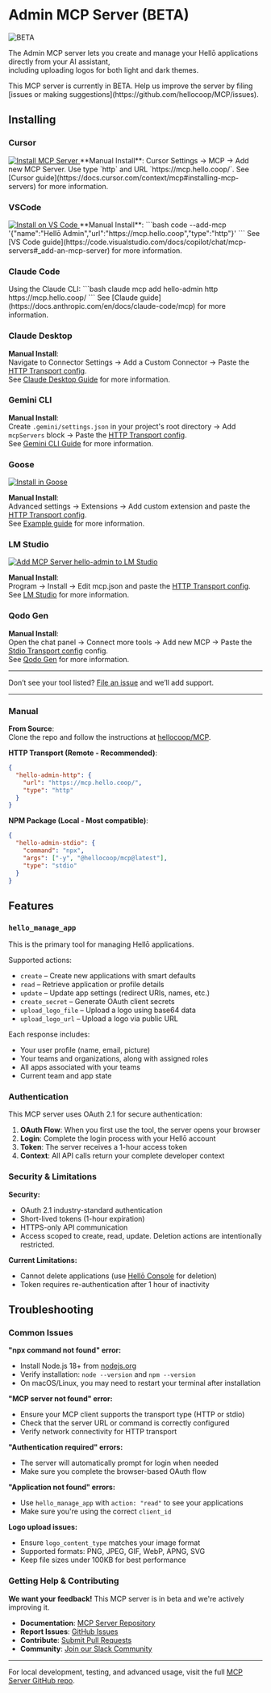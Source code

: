 
# Admin MCP Server (BETA)

<div>
  <img src="https://cdn.hello.coop/images/beta-label.png" alt="BETA" className="beta-label"/>
</div>

The Admin MCP server lets you create and manage your Hellō applications directly from your AI assistant,  
including uploading logos for both light and dark themes.

<Callout type="warning">
This MCP server is currently in BETA. Help us improve the server by filing [issues or making suggestions](https://github.com/hellocoop/MCP/issues).
</Callout>

## Installing

### Cursor

<span className="mt-4 block"/>
<a href="https://cursor.com/install-mcp?name=hello-admin&config=eyJ1cmwiOiJodHRwczovL21jcC5oZWxsby5jb29wIn0K" className="inline-block">
  <img src="https://cursor.com/deeplink/mcp-install-light.svg" alt="Install MCP Server" className="border rounded-md" />
</a>
<span className="-mb-2 block"/>
**Manual Install**:  
Cursor Settings → MCP → Add new MCP Server. Use type `http` and URL `https://mcp.hello.coop/`.  
See [Cursor guide](https://docs.cursor.com/context/mcp#installing-mcp-servers) for more information.

### VSCode

<span className="mt-4 block"/>
<a href="vscode:mcp/install?%7B%22name%22%3A%22Hell%C5%8D%20Admin%22%2C%22url%22%3A%22https%3A//mcp.hello.coop%22%2C%22type%22%3A%22http%22%7D" className="inline-block">
  <img src="https://img.shields.io/badge/Install%20on-VS%20Code-007ACC" className="h-6" alt="Install on VS Code" />
</a>
<span className="-mb-2 block"/>
**Manual Install**:
<span className="-mb-4 block" />
```bash
code --add-mcp '{"name":"Hellō Admin","url":"https://mcp.hello.coop","type":"http"}'
```
<span className="-mt-4 block" />
See [VS Code guide](https://code.visualstudio.com/docs/copilot/chat/mcp-servers#_add-an-mcp-server) for more information.


### Claude Code
<span className="-mb-2 block" />
Using the Claude CLI:
<span className="-mb-4 block" />
```bash
claude mcp add hello-admin http https://mcp.hello.coop/
```
<span className="-mt-4 block" />
See [Claude guide](https://docs.anthropic.com/en/docs/claude-code/mcp) for more information.

### Claude Desktop
**Manual Install**:  
Navigate to Connector Settings → Add a Custom Connector → Paste the [HTTP Transport config](#manual).  
See [Claude Desktop Guide](https://modelcontextprotocol.io/docs/tutorials/use-remote-mcp-server) for more information.

### Gemini CLI
**Manual Install**:  
Create `.gemini/settings.json` in your project's root directory → Add `mcpServers` block → Paste the [HTTP Transport config](#manual).  
See [Gemini CLI Guide](https://github.com/google-gemini/gemini-cli/blob/main/docs/tools/mcp-server.md#configure-the-mcp-server-in-settingsjson) for more information.

### Goose
<span className="mt-4 block"/>
<a href="https://block.github.io/goose/extension?cmd=http&arg=https%3A%2F%2Fmcp.hello.coop%2F&id=hello-admin&name=Hell%C5%8D%20Admin&description=Manage%20your%20Hell%C5%8D%20apps%20via%20MCP" className="inline-block">
  <img src="https://block.github.io/goose/img/extension-install-dark.svg" className="h-7 border border-white/25 rounded-md" alt="Install in Goose" />
</a>

**Manual Install**:  
Advanced settings → Extensions → Add custom extension and paste the [HTTP Transport config](#manual).    
See [Example guide](https://docs.pieces.app/products/mcp/goose) for more information.

### LM Studio
<span className="mt-4 block"/>
<a href="https://lmstudio.ai/install-mcp?name=hello-admin&config=eyJ1cmwiOiJodHRwczovL21jcC5oZWxsby5jb29wIn0K">
  <img src="https://files.lmstudio.ai/deeplink/mcp-install-light.svg" alt="Add MCP Server hello-admin to LM Studio" />
</a>

**Manual Install**:  
Program → Install → Edit mcp.json and paste the [HTTP Transport config](#manual).  
See [LM Studio](https://lmstudio.ai/blog/lmstudio-v0.3.17#add-mcp-servers-to-lm-studio) for more information.

### Qodo Gen

**Manual Install**:  
Open the chat panel → Connect more tools → Add new MCP → Paste the [Stdio Transport config](#manual) config.  
See [Qodo Gen](https://docs.qodo.ai/qodo-documentation/qodo-gen/qodo-gen-chat/agentic-mode/agentic-tools-mcps#id-1.-local-mcps) for more information.

---

Don’t see your tool listed? [File an issue](https://github.com/hellocoop/hello.dev/issues) and we’ll add support.

---

### Manual

**From Source**:  
Clone the repo and follow the instructions at [hellocoop/MCP](https://github.com/hellocoop/MCP#local-development).

**HTTP Transport (Remote - Recommended)**:
```json
{
  "hello-admin-http": {
    "url": "https://mcp.hello.coop/",
    "type": "http"
  }
}
```

**NPM Package (Local - Most compatible)**:  
```json
{
  "hello-admin-stdio": {
    "command": "npx",
    "args": ["-y", "@hellocoop/mcp@latest"],
    "type": "stdio"
  }
}
```


## Features

### `hello_manage_app`

This is the primary tool for managing Hellō applications.

Supported actions:

* `create` – Create new applications with smart defaults
* `read` – Retrieve application or profile details
* `update` – Update app settings (redirect URIs, names, etc.)
* `create_secret` – Generate OAuth client secrets
* `upload_logo_file` – Upload a logo using base64 data
* `upload_logo_url` – Upload a logo via public URL

Each response includes:

* Your user profile (name, email, picture)
* Your teams and organizations, along with assigned roles
* All apps associated with your teams
* Current team and app state

### Authentication

This MCP server uses OAuth 2.1 for secure authentication:

1. **OAuth Flow**: When you first use the tool, the server opens your browser
2. **Login**: Complete the login process with your Hellō account
3. **Token**: The server receives a 1-hour access token
4. **Context**: All API calls return your complete developer context

### Security & Limitations

**Security:**
- OAuth 2.1 industry-standard authentication
- Short-lived tokens (1-hour expiration)
- HTTPS-only API communication
- Access scoped to create, read, update. Deletion actions are intentionally restricted.

**Current Limitations:**
- Cannot delete applications (use [Hellō Console](https://console.hello.coop) for deletion)
- Token requires re-authentication after 1 hour of inactivity

## Troubleshooting

### Common Issues

**"npx command not found" error:**
- Install Node.js 18+ from [nodejs.org](https://nodejs.org/)
- Verify installation: `node --version` and `npm --version`
- On macOS/Linux, you may need to restart your terminal after installation

**"MCP server not found" error:**
- Ensure your MCP client supports the transport type (HTTP or stdio)
- Check that the server URL or command is correctly configured
- Verify network connectivity for HTTP transport

**"Authentication required" errors:**
- The server will automatically prompt for login when needed
- Make sure you complete the browser-based OAuth flow

**"Application not found" errors:**
- Use `hello_manage_app` with `action: "read"` to see your applications
- Make sure you're using the correct `client_id`

**Logo upload issues:**
- Ensure `logo_content_type` matches your image format
- Supported formats: PNG, JPEG, GIF, WebP, APNG, SVG
- Keep file sizes under 100KB for best performance

### Getting Help & Contributing

**We want your feedback!** This MCP server is in beta and we're actively improving it.

- **Documentation**: [MCP Server Repository](https://github.com/hellocoop/MCP)
- **Report Issues**: [GitHub Issues](https://github.com/hellocoop/MCP/issues)
- **Contribute**: [Submit Pull Requests](https://github.com/hellocoop/MCP/pulls)
- **Community**: [Join our Slack Community](https://hello-community.slack.com/join/shared_invite/zt-1eccnd2np-qJoOWBkHGnpxvBpCTtaH9g#/shared-invite/email)

---

For local development, testing, and advanced usage, visit the full [MCP Server GitHub repo](https://github.com/hellocoop/MCP).
